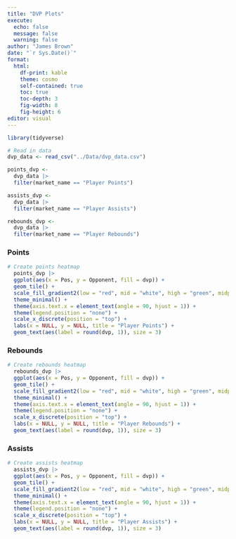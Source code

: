 ```yaml
---
title: "DVP Plots"
execute:
  echo: false
  message: false
  warning: false
author: "James Brown"
date: "`r Sys.Date()`"
format:
  html:
    df-print: kable
    theme: cosmo
    self-contained: true
    toc: true
    toc-depth: 3
    fig-width: 8
    fig-height: 6
editor: visual
---
```


```r
library(tidyverse)

# Read in data
dvp_data <- read_csv("../Data/dvp_data.csv")

points_dvp <- 
  dvp_data |> 
  filter(market_name == "Player Points")

assists_dvp <- 
  dvp_data |> 
  filter(market_name == "Player Assists")

rebounds_dvp <-
  dvp_data |> 
  filter(market_name == "Player Rebounds")

```

::: {.panel-tabset}

### Points

```r
# Create points heatmap
  points_dvp |> 
  ggplot(aes(x = Pos, y = Opponent, fill = dvp)) +
  geom_tile() +
  scale_fill_gradient2(low = "red", mid = "white", high = "green", midpoint = 0) +
  theme_minimal() +
  theme(axis.text.x = element_text(angle = 90, hjust = 1)) +
  theme(legend.position = "none") +
  scale_x_discrete(position = "top") +
  labs(x = NULL, y = NULL, title = "Player Points") +
  geom_text(aes(label = round(dvp, 1)), size = 3)

```

### Rebounds

```r

# Create rebounds heatmap
  rebounds_dvp |> 
  ggplot(aes(x = Pos, y = Opponent, fill = dvp)) +
  geom_tile() +
  scale_fill_gradient2(low = "red", mid = "white", high = "green", midpoint = 0) +
  theme_minimal() +
  theme(axis.text.x = element_text(angle = 90, hjust = 1)) +
  theme(legend.position = "none") +
  scale_x_discrete(position = "top") +
  labs(x = NULL, y = NULL, title = "Player Rebounds") +
  geom_text(aes(label = round(dvp, 1)), size = 3)
```

### Assists

```r
# Create assists heatmap
  assists_dvp |> 
  ggplot(aes(x = Pos, y = Opponent, fill = dvp)) +
  geom_tile() +
  scale_fill_gradient2(low = "red", mid = "white", high = "green", midpoint = 0) +
  theme_minimal() +
  theme(axis.text.x = element_text(angle = 90, hjust = 1)) +
  theme(legend.position = "none") +
  scale_x_discrete(position = "top") +
  labs(x = NULL, y = NULL, title = "Player Assists") +
  geom_text(aes(label = round(dvp, 1)), size = 3)
```

:::

